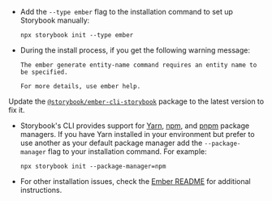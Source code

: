 - Add the `--type ember` flag to the installation command to set up Storybook manually:

  ```shell
  npx storybook init --type ember
  ```

- During the install process, if you get the following warning message:

  ```shell
  The ember generate entity-name command requires an entity name to be specified.

  For more details, use ember help.
  ```

Update the [`@storybook/ember-cli-storybook`](https://www.npmjs.com/package/@storybook/ember-cli-storybook) package to the latest version to fix it.

- Storybook's CLI provides support for [Yarn](https://yarnpkg.com/), [npm](https://www.npmjs.com/), and [pnpm](https://pnpm.io/) package managers. If you have Yarn installed in your environment but prefer to use another as your default package manager add the `--package-manager` flag to your installation command. For example:

  ```shell
  npx storybook init --package-manager=npm
  ```

- For other installation issues, check the [Ember README](https://github.com/storybookjs/storybook/tree/next/code/frameworks/ember) for additional instructions.
